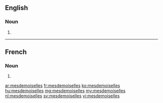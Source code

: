 ==English==

===Noun===
{{head|en|plural}}

# {{plural of|mademoiselle|lang=en}}

----

==French==

===Noun===
{{head|fr|plural|g=f-p}}

# {{plural of|mademoiselle|lang=fr}}

[[ar:mesdemoiselles]]
[[fr:mesdemoiselles]]
[[ko:mesdemoiselles]]
[[hu:mesdemoiselles]]
[[mg:mesdemoiselles]]
[[my:mesdemoiselles]]
[[nl:mesdemoiselles]]
[[sv:mesdemoiselles]]
[[vi:mesdemoiselles]]